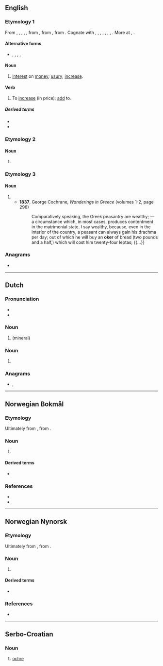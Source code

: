 {{also|øker}}
==English==

===Etymology 1===
From {{inh|en|enm|oker}}, {{m|enm|okur}}, {{m|enm|okir}}, {{m|enm|okyr}}, {{m|enm|ocker}}, from {{der|en|non|ókr||usury}}, from {{der|en|gem-pro|*wōkraz||progeny, earnings, profit}}, from {{der|en|ine-pro|*h₂weg-||to add, increase}}. Cognate with {{cog|sco|ocker||usury}}, {{cog|is|ókur||usury}}, {{cog|sv|ocker||usury}}, {{cog|de|Wucher||usury}}, {{cog|nl|woeker||usury}}, {{cog|ang|wōcor||increase, growth, fruit, usury}}, {{cog|got|𐍅𐍉𐌺𐍂𐍃||interest, usury, tax}}, {{cog|la|augere||to increase}}. More at {{l|en|eke}}, {{l|en|wax}}.

====Alternative forms====
* {{l|en|ocker}}, {{l|en|occur}}, {{l|en|ockar}}, {{l|en|okir}}, {{l|en|okkir}}

====Noun====
{{en-noun}}

# {{lb|en|now|_|chiefly|_|dialectal}} [[interest|Interest]] on [[money]]; [[usury]]; [[increase]].

====Verb====
{{en-verb}}

# {{lb|en|transitive|now|_|chiefly|_|dialectal}} To [[increase]] (in price); [[add]] to.

=====Derived terms=====
* {{l|en|okerer}}
* {{l|en|okering}}

===Etymology 2===

====Noun====
{{en-noun|~}}

# {{lb|en|mineralogy}} {{obsolete form of|ochre|lang=en}}

===Etymology 3===

====Noun====
{{en-noun}}

# {{alt form|oka|lang=en||unit of measurement}}
#* '''1837''', George Cochrane, ''Wanderings in Greece'' (volumes 1-2, page 296)
#*: Comparatively speaking, the Greek peasantry are wealthy; — a circumstance which, in most cases, produces contentment in the matrimonial state. I say wealthy, because, even in the interior of the country, a peasant can always gain his drachma per day; out of which he will buy an '''oker''' of bread (two pounds and a half,) which will cost him twenty-four leptas; {{...}}

{{Webster 1913}}

===Anagrams===
* {{anagrams|en|a=ekor|Kore|kero|kore|roke}}

----

==Dutch==

===Pronunciation===
* {{audio|nl-oker.ogg|oker|lang=nl}}
* {{rhymes|nl|oːkər}}

===Noun===
{{nl-noun|m|-s|-}}

# {{l|en|ochre}} (mineral)

===Noun===
{{nl-noun|n|-|-}}

# {{l|en|ochre}} {{gloss|colour}}

===Anagrams===
* {{l|nl|roek}}, {{l|nl|roke}}

----
==Norwegian Bokmål==
{{wp|lang=no}}

===Etymology===
Ultimately from {{der|nb|grc|ὤχρα||pale yellow}}, from {{m|grc|ὠχρός||pale, ochre}}.

===Noun===
{{nb-noun-m3}}

# {{lb|nb|mineral}} {{l|en|ochre}}

====Derived terms====
* {{l|nb|okergul}}

===References===
* {{R:Dokpro|lang=nb}}
* {{R:NAOB}}

----
==Norwegian Nynorsk==
{{wp|lang=nn}}

===Etymology===
Ultimately from {{der|nn|grc|ὤχρα||pale yellow}}, from {{m|grc|ὠχρός}}.

===Noun===
{{nn-noun-m1||okr}}

# {{lb|nn|mineral}} {{l|en|ochre}}

====Derived terms====
* {{l|nn|okergul}}

===References===
* {{R:Dokpro|lang=nn}}

----
==Serbo-Croatian==

===Noun===
{{sh-noun|g=m}}

# [[ochre]]